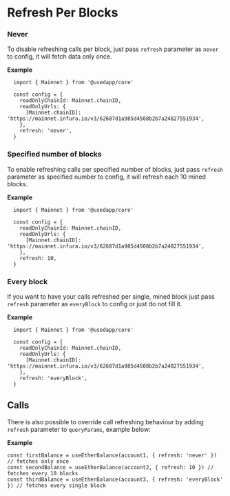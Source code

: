 # Refresh Per Blocks

### Never

To disable refreshing calls per block, just pass `refresh` parameter as `never` to config, it will fetch data only once.

**Example**

```tsx
  import { Mainnet } from '@usedapp/core'

  const config = {
    readOnlyChainId: Mainnet.chainID,
    readOnlyUrls: {
      [Mainnet.chainID]: 'https://mainnet.infura.io/v3/62687d1a985d4508b2b7a24827551934',
    },
    refresh: 'never',
  }
```

### Specified number of blocks

To enable refreshing calls per specified number of blocks, just pass `refresh` parameter as specified number to config, it will refresh each 10 mined blocks.

**Example**

```tsx
  import { Mainnet } from '@usedapp/core'

  const config = {
    readOnlyChainId: Mainnet.chainID,
    readOnlyUrls: {
      [Mainnet.chainID]: 'https://mainnet.infura.io/v3/62687d1a985d4508b2b7a24827551934',
    },
    refresh: 10,
  }
```

### Every block

If you want to have your calls refreshed per single, mined block just pass `refresh` parameter as `everyBlock` to config or just do not fill it.

**Example**

```tsx
  import { Mainnet } from '@usedapp/core'

  const config = {
    readOnlyChainId: Mainnet.chainID,
    readOnlyUrls: {
      [Mainnet.chainID]: 'https://mainnet.infura.io/v3/62687d1a985d4508b2b7a24827551934',
    },
    refresh: 'everyBlock',
  }
```

## Calls

There is also possible to override call refreshing behaviour by adding `refresh` parameter to `queryParams`, example below:

**Example**

```tsx
const firstBalance = useEtherBalance(account1, { refresh: 'never' }) // fetches only once
const secondBalance = useEtherBalance(account2, { refresh: 10 }) // fetches every 10 blocks
const thirdBalance = useEtherBalance(account3, { refresh: 'everyBlock' }) // fetches every single block
```

